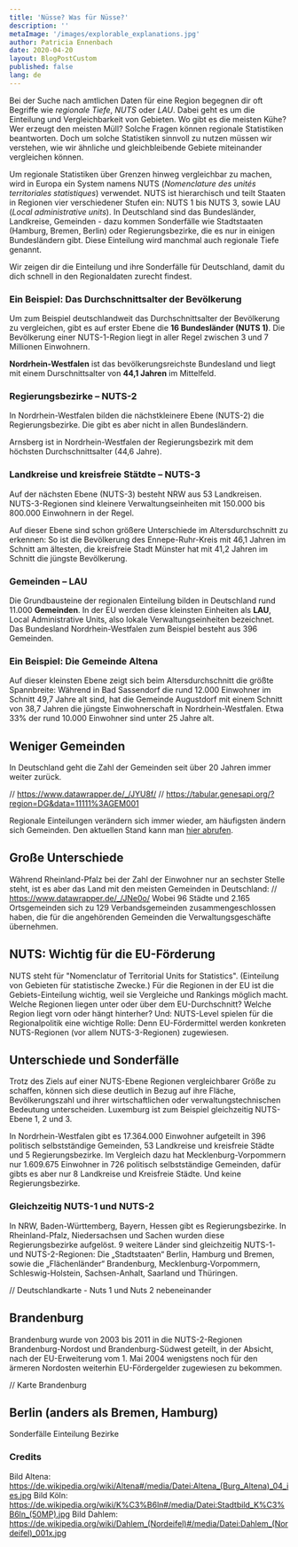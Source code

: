```yaml
---
title: 'Nüsse? Was für Nüsse?'
description: ''
metaImage: '/images/explorable_explanations.jpg'
author: Patricia Ennenbach
date: 2020-04-20
layout: BlogPostCustom
published: false
lang: de
---
```



<Container maxWidth="lg">
<BodyText>

Bei der Suche nach amtlichen Daten für eine Region begegnen dir oft Begriffe wie _regionale Tiefe_, _NUTS_ oder _LAU_. Dabei geht es um die Einteilung und Vergleichbarkeit von Gebieten. Wo gibt es die meisten Kühe? Wer erzeugt den meisten Müll? Solche Fragen können regionale Statistiken beantworten. Doch um solche Statistiken sinnvoll zu nutzen müssen wir verstehen, wie wir ähnliche und gleichbleibende Gebiete miteinander vergleichen können.

Um regionale Statistiken über Grenzen hinweg vergleichbar zu machen, wird in Europa ein System namens NUTS (_Nomenclature des unités territoriales statistiques_) verwendet. NUTS ist hierarchisch und teilt Staaten in Regionen vier verschiedener Stufen ein: NUTS 1 bis NUTS 3, sowie LAU (_Local administrative units_). In Deutschland sind das Bundesländer, Landkreise, Gemeinden - dazu kommen Sonderfälle wie Stadtstaaten (Hamburg, Bremen, Berlin) oder Regierungsbezirke, die es nur in einigen Bundesländern gibt. Diese Einteilung wird manchmal auch regionale Tiefe genannt.

Wir zeigen dir die Einteilung und ihre Sonderfälle für Deutschland, damit du dich schnell in den Regionaldaten zurecht findest.

</BodyText>
</Container>

<ScrollyMap>

<!-- -------------------------- Step 1: NUTS 1 -------------------------- -->

<ScrollyMapStep id="nuts1">

### Ein Beispiel: Das Durchschnittsalter der Bevölkerung

Um zum Beispiel deutschlandweit das Durchschnittsalter der Bevölkerung zu vergleichen, gibt es auf erster Ebene die **16&nbsp;Bundesländer (NUTS 1)**. Die Bevölkerung einer NUTS-1-Region liegt in aller Regel zwischen 3 und 7 Millionen Einwohnern.

**Nordrhein-Westfalen** ist das bevölkerungsreichste Bundesland und liegt mit einem Durschnittsalter von **44,1&nbsp;Jahren** im Mittelfeld.

<DatawrapperChart
  src="//datawrapper.dwcdn.net/WglMK/2/"
  title="Durchschnittsalter nach Bundesland"
/>

</ScrollyMapStep>

<!-- -------------------------- Step 2: NUTS 2 -------------------------- -->

<ScrollyMapStep id="nuts2">

### Regierungsbezirke – NUTS-2

In Nordrhein-Westfalen bilden die nächstkleinere Ebene (NUTS-2) die Regierungsbezirke. Die gibt es aber nicht in allen Bundesländern.

Arnsberg ist in Nordrhein-Westfalen der Regierungsbezirk mit dem höchsten Durchschnittsalter (44,6 Jahre).

<DatawrapperChart
  src="//datawrapper.dwcdn.net/gxPvP/1/"
  title="Durchschnittsalter in den Regierungsbezirken in NRW"
/>

</ScrollyMapStep>

<!-- -------------------------- Step 3: NUTS 3 -------------------------- -->

<ScrollyMapStep id="nuts3">

### Landkreise und kreisfreie Stätdte – NUTS-3

Auf der nächsten Ebene (NUTS-3) besteht NRW aus 53 Landkreisen. NUTS-3-Regionen sind kleinere Verwaltungseinheiten mit 150.000 bis 800.000 Einwohnern in der Regel.

Auf dieser Ebene sind schon größere Unterschiede im Altersdurchschnitt zu erkennen: So ist die Bevölkerung des Ennepe-Ruhr-Kreis mit 46,1 Jahren im Schnitt am ältesten, die kreisfreie Stadt Münster hat mit 41,2 Jahren im Schnitt die jüngste Bevölkerung.

<DatawrapperChart
  src="//datawrapper.dwcdn.net/WXRqq/2/"
  title="Durchschnittsalter in den Landkreisen in NRW"
/>

</ScrollyMapStep>

<!-- --------------------------- Step 4: LAU ---------------------------- -->

<ScrollyMapStep id="lau">

### Gemeinden – LAU

Die Grundbausteine der regionalen Einteilung bilden in Deutschland rund 11.000 **Gemeinden**. In der EU werden diese kleinsten Einheiten als **LAU**, Local Administrative Units, also lokale Verwaltungseinheiten bezeichnet. Das Bundesland Nordrhein-Westfalen zum Beispiel besteht aus 396 Gemeinden.

<DatawrapperChart
  src="//datawrapper.dwcdn.net/M3hLf/2/"
  title="Durchschnittsalter in den Gemeinden in NRW"
/>

</ScrollyMapStep>

<ScrollyMapStep id="lau-local">

### Ein Beispiel: Die Gemeinde Altena

Auf dieser kleinsten Ebene zeigt sich beim Altersdurchschnitt die größte Spannbreite: Während in Bad Sassendorf die rund 12.000 Einwohner im Schnitt 49,7 Jahre alt sind, hat die Gemeinde Augustdorf mit einem Schnitt von 38,7 Jahren die jüngste Einwohnerschaft in Nordrhein-Westfalen. Etwa 33% der rund 10.000 Einwohner sind unter 25 Jahre alt.

</ScrollyMapStep>

</ScrollyMap>

<Container maxWidth="lg">
<BodyText>

## Weniger Gemeinden

In Deutschland geht die Zahl der Gemeinden seit über 20 Jahren immer weiter zurück.

// https://www.datawrapper.de/_/JYU8f/
// https://tabular.genesapi.org/?region=DG&data=11111%3AGEM001

Regionale Einteilungen verändern sich immer wieder, am häufigsten ändern sich Gemeinden. Den aktuellen Stand kann man [hier abrufen](https://www.destatis.de/DE/Themen/Laender-Regionen/Regionales/Gemeindeverzeichnis/_inhalt.html).

## Große Unterschiede

Während Rheinland-Pfalz bei der Zahl der Einwohner nur an sechster Stelle steht, ist es aber das Land mit den meisten Gemeinden in Deutschland:
// https://www.datawrapper.de/_/JNe0o/
Wobei 96 Städte und 2.165 Ortsgemeinden sich zu 129 Verbandsgemeinden zusammengeschlossen haben, die für die angehörenden Gemeinden die Verwaltungsgeschäfte übernehmen.

## NUTS: Wichtig für die EU-Förderung

NUTS steht für "Nomenclatur of Territorial Units for Statistics". (Einteilung von Gebieten für statistische Zwecke.) Für die Regionen in der EU ist die Gebiets-Einteilung wichtig, weil sie Vergleiche und Rankings möglich macht. Welche Regionen liegen unter oder über dem EU-Durchschnitt? Welche Region liegt vorn oder hängt hinterher? Und: NUTS-Level spielen für die Regionalpolitik eine wichtige Rolle: Denn EU-Fördermittel werden konkreten NUTS-Regionen (vor allem NUTS-3-Regionen) zugewiesen.

## Unterschiede und Sonderfälle

Trotz des Ziels auf einer NUTS-Ebene Regionen vergleichbarer Größe zu schaffen, können sich diese deutlich in Bezug auf ihre Fläche, Bevölkerungszahl und ihrer wirtschaftlichen oder verwaltungstechnischen Bedeutung unterscheiden. Luxemburg ist zum Beispiel gleichzeitig NUTS-Ebene 1, 2 und 3.

In Nordrhein-Westfalen gibt es 17.364.000 Einwohner aufgeteilt in 396 politisch selbstständige Gemeinden, 53 Landkreise und kreisfreie Städte und 5 Regierungsbezirke. Im Vergleich dazu hat Mecklenburg-Vorpommern nur 1.609.675 Einwohner in 726 politisch selbstständige Gemeinden, dafür gibts es aber nur 8 Landkreise und Kreisfreie Städte. Und keine Regierungsbezirke.

### Gleichzeitig NUTS-1 und NUTS-2

In NRW, Baden-Württemberg, Bayern, Hessen gibt es Regierungsbezirke. In Rheinland-Pfalz, Niedersachsen und Sachen wurden diese Regierungsbezirke aufgelöst. 9 weitere Länder sind gleichzeitig NUTS-1- und NUTS-2-Regionen: Die „Stadtstaaten“ Berlin, Hamburg und Bremen, sowie die „Flächenländer“ Brandenburg, Mecklenburg-Vorpommern, Schleswig-Holstein, Sachsen-Anhalt, Saarland und Thüringen.

// Deutschlandkarte - Nuts 1 und Nuts 2 nebeneinander

<Grid container direction="row" justify="center" spacing={2}>
  <Grid item xs={12} sm={6}>
    <SimpleMap
      latitude={51.427}
      longitude={7.664}
      src="/geo/bundeslaender.json"
      width="100%"
      height="400px"
    />
  </Grid>

## Brandenburg

Brandenburg wurde von 2003 bis 2011 in die NUTS-2-Regionen Brandenburg-Nordost und Brandenburg-Südwest geteilt, in der Absicht, nach der EU-Erweiterung vom 1. Mai 2004 wenigstens noch für den ärmeren Nordosten weiterhin EU-Fördergelder zugewiesen zu bekommen.

// Karte Brandenburg

## Berlin (anders als Bremen, Hamburg)

Sonderfälle Einteilung Bezirke

  <Grid item xs={12} sm={6}>
    <SimpleMap
      latitude={51.427}
      longitude={7.664}
      src="/geo/nrw_landkreise.json"
      width="100%"
      height="400px"
    />
  </Grid>
</Grid>

<Grid container direction="row" justify="center" spacing={2}>
  <Grid item xs={12} sm={6}>
    <SimpleMap
      latitude={51.427}
      longitude={7.664}
      src="/geo/nrw_gemeinden.json"
      width="100%"
      height="400px"
    />
  </Grid>
  <Grid item xs={12} sm={6}>
    <SimpleMap src="/geo/bundeslaender.json" width="100%" height="400px" />
  </Grid>
</Grid>

### Credits

Bild Altena: https://de.wikipedia.org/wiki/Altena#/media/Datei:Altena_(Burg_Altena)_04_ies.jpg
Bild Köln: https://de.wikipedia.org/wiki/K%C3%B6ln#/media/Datei:Stadtbild_K%C3%B6ln_(50MP).jpg
Bild Dahlem: https://de.wikipedia.org/wiki/Dahlem_(Nordeifel)#/media/Datei:Dahlem_(Nordeifel)_001x.jpg

</BodyText>
</Container>
